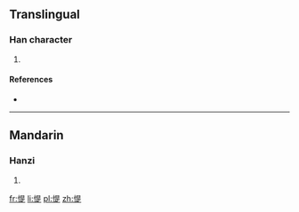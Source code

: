 ==Translingual==

===Han character===
{{Han char|rn=61|rad=心|as=09|sn=12|four=9608<sub>1</sub>|canj=心日一人 (PAMO)}}

# {{defn|Han|sort=心09}}

====References====
* {{Han ref|kx=0393.180|dkj=10882|dj=0729.140|hdz=42327.100|uh=60FF|ud=24831|bh=D94E|bd=55630}}

----

==Mandarin==

===Hanzi===
{{cmn-hanzi|pin=[[tí]] ([[ti2]])|wg=t'i<sup>2</sup>}}

# {{defn|Mandarin|sort=心09}}

[[fr:惿]]
[[li:惿]]
[[pl:惿]]
[[zh:惿]]